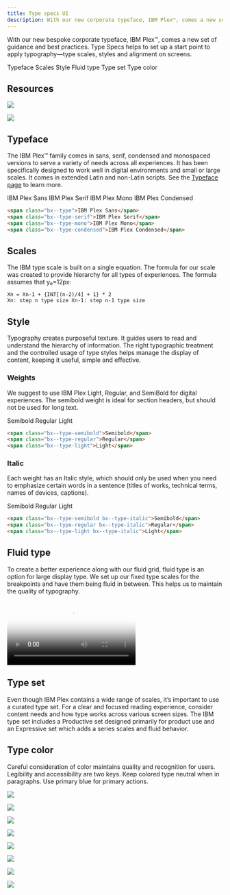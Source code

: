 ```yaml
---
title: Type specs UI
description: With our new corporate typeface, IBM Plex™, comes a new set of guidance and best practices. Type Specs helps to set up a start point to apply typography.
---
```




<PageDescription>

With our new bespoke corporate typeface, IBM Plex™, comes a new set of guidance and best practices. Type Specs helps to set up a start point to apply typography—type scales, styles and alignment on screens.

</PageDescription>

<AnchorLinks>
  <AnchorLink>Typeface</AnchorLink>
  <AnchorLink>Scales</AnchorLink>
  <AnchorLink>Style</AnchorLink>
  <AnchorLink>Fluid type</AnchorLink>
  <AnchorLink>Type set</AnchorLink>
  <AnchorLink>Type color</AnchorLink>
</AnchorLinks>

## Resources

<Row className="resource-card-group">
<Column colMd={4} colLg={4} noGutterSm>
    <ResourceCard
      subTitle="Get the Latest IBM Plex™ download on GitHub"
      aspectRatio="2:1"
      href="https://github.com/IBM/plex/releases/latest"
      >

![](/images/github-icon.png)

  </ResourceCard>
</Column>
<Column colMd={4} colLg={4} noGutterSm>
    <ResourceCard
      subTitle="Setup the IBM Design kit"
      aspectRatio="2:1"
      href="sketch://add-library/cloud/nwqmk"
      >

![](/images/SketchIcon.svg)

  </ResourceCard>
</Column>
</Row>

## Typeface

The IBM Plex™ family comes in sans, serif, condensed and monospaced versions to serve a variety of needs across all experiences. It has been specifically designed to work well in digital environments and small or large scales. It comes in extended Latin and non-Latin scripts. See the [Typeface page](/elements/typeface) to learn more.

<Row>
<Column colLg={8} noGutterSm>

<div class="typeface">

<span class="bx--type">IBM Plex Sans</span>
<span class="bx--type-serif">IBM Plex Serif</span>
<span class="bx--type-mono">IBM Plex Mono</span>
<span class="bx--type-condensed">IBM Plex Condensed</span>

</div>

</Column>
</Row>

```html
<span class="bx--type">IBM Plex Sans</span>
<span class="bx--type-serif">IBM Plex Serif</span>
<span class="bx--type-mono">IBM Plex Mono</span>
<span class="bx--type-condensed">IBM Plex Condensed</span>
```

## Scales

The IBM type scale is built on a single equation. The formula for our scale was created to provide hierarchy for all types of experiences. The formula assumes that y₀=12px:

<TypeScaleTable />

```
Xn = Xn-1 + {INT[(n-2)/4] + 1} * 2
Xn: step n type size Xn-1: step n-1 type size
```

## Style

Typography creates purposeful texture. It guides users to read and understand the hierarchy of information. The right typographic treatment and the controlled usage of type styles helps manage the display of content, keeping it useful, simple and effective.

### Weights

We suggest to use IBM Plex Light, Regular, and SemiBold for digital experiences. The semibold weight is ideal for section headers, but should not be used for long text.

<Row>
<Column colLg={8} noGutterSm>

<div class="type-weight">

<span class="bx--type-semibold">Semibold</span>
<span class="bx--type-regular">Regular</span>
<span class="bx--type-light">Light</span>

</div>

</Column>
</Row>

```html
<span class="bx--type-semibold">Semibold</span>
<span class="bx--type-regular">Regular</span>
<span class="bx--type-light">Light</span>
```

### Italic

Each weight has an Italic style, which should only be used when you need to emphasize certain words in a sentence (titles of works, technical terms, names of devices, captions).

<Row>
<Column colLg={8} noGutterSm>

<div class="type-weight">

<span class="bx--type-semibold bx--type-italic">Semibold</span>
<span class="bx--type-regular bx--type-italic">Regular</span>
<span class="bx--type-light bx--type-italic">Light</span>

</div>

</Column>
</Row>

```html
<span class="bx--type-semibold bx--type-italic">Semibold</span>
<span class="bx--type-regular bx--type-italic">Regular</span>
<span class="bx--type-light bx--type-italic">Light</span>
```

## Fluid type

To create a better experience along with our fluid grid, fluid type is an option for large display type. We set up our fixed type scales for the breakpoints and have them being fluid in between. This helps us to maintain the quality of typography.

<Video
  src="/videos/type-specs-fluid-type.mp4"
  poster="/images/type-specs-fluid-type.jpg"
/>

## Type set

Even though IBM Plex contains a wide range of scales, it’s important to use a curated type set. For a clear and focused reading experience, consider content needs and how type works across various screen sizes. The IBM type set includes a Productive set designed primarily for product use and an Expressive set which adds a series scales and fluid behavior.

<TypesetStyle
  title="Productive"
  breakpointControls={false}
  typesets="supportingStyle,body,fixedHeading"
/>

<TypesetStyle
  title="Expressive"
  breakpointControls={true}
  typesets="fluidHeadings,FluidParagraphsAndQuotes,fluidDisplay"
/>

## Type color

Careful consideration of color maintains quality and recognition for users. Legibility and accessibility are two keys. Keep colored type neutral when in paragraphs. Use primary blue for primary actions.

<Row>
<Column colMd={4} colLg={4}>
<DoDontExample type="do">

![](images/type-color-do-1.svg)

</DoDontExample>
</Column>
<Column colMd={4} colLg={4}>
<DoDontExample type="dont">

![](images/type-color-dont-1.svg)

</DoDontExample>
</Column>
</Row>
<Row>
<Column colMd={4} colLg={4}>
<DoDontExample type="do" color="dark">

![](images/type-color-do-2.svg)

</DoDontExample>
</Column>
<Column colMd={4} colLg={4}>
<DoDontExample type="dont" color="dark">

![](images/type-color-dont-2.svg)

</DoDontExample>
</Column>
</Row>
<Row>
<Column colMd={4} colLg={4}>
<DoDontExample type="do" caption="Core blue colors are used for text links and primary actions.">

![](images/interactive-texts-do.svg)

</DoDontExample>
</Column>
<Column colMd={4} colLg={4}>
<DoDontExample type="do" caption="Secondary actions use gray 100 and icons.">

![](images/interactive-texts-dont.png)

</DoDontExample>
</Column>
</Row>
<Row>
<Column colMd={4} colLg={4}>
<DoDontExample type="do" caption="Other use cases for colored type are code snippets, warnings, alerts, etc.">

![](images/color-type-for-specific-usage-do.svg)

</DoDontExample>
</Column>
<Column colMd={4} colLg={4}>
<DoDontExample type="do">

![](images/color-type-for-specific-usage-dont.svg)

</DoDontExample>
</Column>
</Row>
